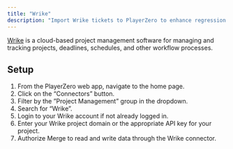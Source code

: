 ```yaml
---
title: "Wrike"
description: "Import Wrike tickets to PlayerZero to enhance regression detection and more."
---
```


[Wrike](https://www.wrike.com/) is a cloud-based project management software for managing and tracking projects, deadlines, schedules, and other workflow processes.

<Snippet file="pm-connector.mdx" />

## Setup
1. From the PlayerZero web app, navigate to the home page.
2. Click on the “Connectors” button.
3. Filter by the ”Project Management” group in the dropdown.
4. Search for “Wrike”.
5. Login to your Wrike account if not already logged in.
6. Enter your Wrike project domain or the appropriate API key for your project.
7. Authorize Merge to read and write data through the Wrike connector.